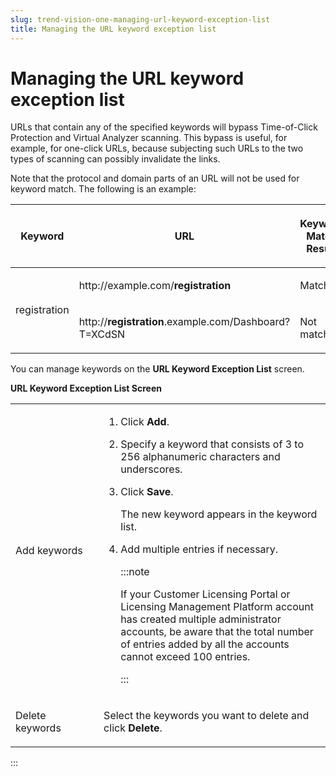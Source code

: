 ```yaml
---
slug: trend-vision-one-managing-url-keyword-exception-list
title: Managing the URL keyword exception list
---
```

# Managing the URL keyword exception list

URLs that contain any of the specified keywords will bypass Time-of-Click Protection and Virtual Analyzer scanning. This bypass is useful, for example, for one-click URLs, because subjecting such URLs to the two types of scanning can possibly invalidate the links.

Note that the protocol and domain parts of an URL will not be used for keyword match. The following is an example:

<table>
<colgroup>
<col style="width: 25%" />
<col style="width: 36%" />
<col style="width: 39%" />
</colgroup>
<thead>
<tr>
<th><p>Keyword</p></th>
<th><p>URL</p></th>
<th><p>Keyword Match Result</p></th>
</tr>
</thead>
<tbody>
<tr>
<td rowspan="2"><p>registration</p></td>
<td><p>http://example.com/<strong>registration</strong></p></td>
<td><p>Match</p></td>
</tr>
<tr>
<td><p>http://<strong>registration</strong>.example.com/Dashboard?T=XCdSN</p></td>
<td><p>Not match</p></td>
</tr>
</tbody>
</table>

You can manage keywords on the **URL Keyword Exception List** screen.

**URL Keyword Exception List Screen**

<table>
<colgroup>
<col style="width: 28%" />
<col style="width: 72%" />
</colgroup>
<tbody>
<tr>
<td><p>Add keywords</p></td>
<td><ol>
<li><p>Click <strong>Add</strong>.</p></li>
<li><p>Specify a keyword that consists of 3 to 256 alphanumeric characters and underscores.</p></li>
<li><p>Click <strong>Save</strong>.</p>
<p>The new keyword appears in the keyword list.</p></li>
<li><p>Add multiple entries if necessary.</p>


:::note

<p>If your Customer Licensing Portal or Licensing Management Platform account has created multiple administrator accounts, be aware that the total number of entries added by all the accounts cannot exceed 100 entries.</p>


:::

</li>
</ol></td>
</tr>
<tr>
<td><p>Delete keywords</p></td>
<td><p>Select the keywords you want to delete and click <strong>Delete</strong>.</p></td>
</tr>
</tbody>
</table>
:::
